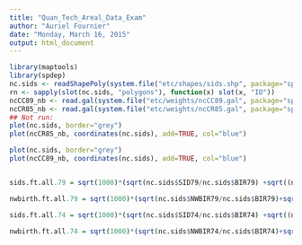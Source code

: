 ```yaml
---
title: "Quan_Tech_Areal_Data_Exam"
author: "Auriel Fournier"
date: "Monday, March 16, 2015"
output: html_document
---
```


```r

library(maptools)
library(spdep)
nc.sids <- readShapePoly(system.file("etc/shapes/sids.shp", package="spdep")[1], ID="FIPSNO", proj4string=CRS("+proj=longlat +ellps=clrk66"))
rn <- sapply(slot(nc.sids, "polygons"), function(x) slot(x, "ID"))
ncCC89_nb <- read.gal(system.file("etc/weights/ncCC89.gal", package="spdep")[1], region.id=rn)
ncCR85_nb <- read.gal(system.file("etc/weights/ncCR85.gal", package="spdep")[1], region.id=rn)
## Not run: 
plot(nc.sids, border="grey")
plot(ncCR85_nb, coordinates(nc.sids), add=TRUE, col="blue")

plot(nc.sids, border="grey")
plot(ncCC89_nb, coordinates(nc.sids), add=TRUE, col="blue")


sids.ft.all.79 = sqrt(1000)*(sqrt(nc.sids$SID79/nc.sids$BIR79) +sqrt((nc.sids$SID79+1)/nc.sids$BIR79))

nwbirth.ft.all.79 = sqrt(1000)*(sqrt(nc.sids$NWBIR79/nc.sids$BIR79)+sqrt((nc.sids$NWBIR79+1)/nc.sids$BIR79))

sids.ft.all.74 = sqrt(1000)*(sqrt(nc.sids$SID74/nc.sids$BIR74) +sqrt((nc.sids$SID74+1)/nc.sids$BIR74))

nwbirth.ft.all.74 = sqrt(1000)*(sqrt(nc.sids$NWBIR74/nc.sids$BIR74)+sqrt((nc.sids$NWBIR74+1)/nc.sids$BIR74))


```